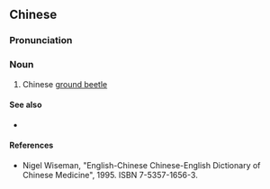 ==Chinese==
{{zh-forms|s=地鳖虫|t2=地鼈蟲|type=21}}
{{wikipedia|中華真地鱉|地鱉蟲|lang=zh}}

===Pronunciation===
{{zh-pron
|m=dìbiēchóng
|c=dei6 bit3 cung4
|cat=n
}}

===Noun===
{{zh-noun}}

# Chinese [[ground beetle]] {{gloss|{{taxlink|Eupolyphaga sinensis|species|noshow=1}}, used in [[traditional Chinese medicine]] to promote circulation and reduce blood stasis.}}

====See also====
* {{zh-l|藥材}}

====References====
* Nigel Wiseman, "English-Chinese Chinese-English Dictionary of Chinese Medicine", 1995. ISBN 7-5357-1656-3.

{{zh-cat|Cockroaches}}